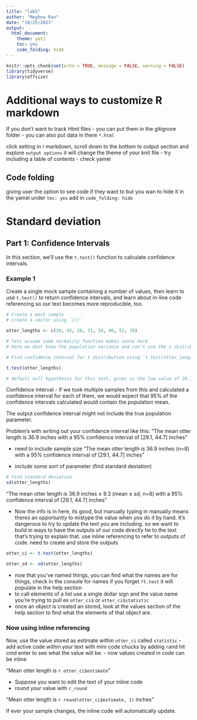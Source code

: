 ```yaml
---
title: "lab5"
author: "Meghna Rao"
date: "10/25/2021"
output: 
  html_document: 
    theme: yeti
    toc: yes
    code_folding: hide
---
```


```r
knitr::opts_chunk$set(echo = TRUE, message = FALSE, warning = FALSE)
library(tidyverse)
library(effsize)
```

# Additional ways to customize R markdown
If you don't want to track Html files - you can put them in the gitignore folder
- you can also put data in there `*.html`

click setting in r markdown, scroll down to the bottom to output section and explore `output options` it will change the theme of your knit file
- try including a table of contents - check yamel 

## Code folding
giving user the option to see code if they want to but you wan to hide it
in the yamel under `toc: yes`
add in `code_folding: hide`

# Standard deviation

## Part 1: Confidence Intervals

In this section, we'll use the `t.test()` function to calculate confidence intervals.

### Example 1

Create a single mock sample containing a number of values, then learn to use `t.test()` to return confidence intervals, and learn about in-line code referencing so our text becomes more reproducible, too.

```r
# Create a mock sample
# create a vector using `c()`

otter_lengths <- c(30, 45, 28, 31, 34, 46, 52, 29)

# lets assume some normality function makes sense here
# here we dont know the population variance and can't use the z distribution so we will use the t distribution to take uncertaintiy into account as well as sample size

# Find confidence interval for t distribution using `t.test(otter_lengths)

t.test(otter_lengths)

# default null hypothesis for this test, gives us the low value of 29.1 and high of 44.64. It means that if shes saying that otter lengths are in inches, what does that confidence interval actually mean?
```
Confidence interval - if we took multiple samples from this and calculated a confidence interval for each of them, we would expect that 95% of the confidence intervals calculated would contain the population mean. 

The output confidence interval might not include the true population parameter.

Problem's with writing out your confidence interval like this: "The mean otter length is 36.9 inches with a 95% confidence interval of [29.1, 44.7] inches"

- need to include sample size
"The mean otter length is 36.9 inches (n=8) with a 95% confidence interval of [29.1, 44.7] inches"

- include some sort of parameter (find standard deviation)

```r
# find standard deviation
sd(otter_lengths)
```
"The mean otter length is 36.9 inches $\pm$ 9.3 (mean $\pm$ sd, n=8) with a 95% confidence interval of [29.1, 44.7] inches"

- Now the info is in here, its good, but manually typing in manually means theres an opportunity to mistype the value when you do it by hand. It's dangerous to try to update the text you are including. so we want to build in ways to have the outputs of our code directly tie to the text that's trying to explain that. use inline referencing to refer to outputs of code. need to create and store the outputs

```r
otter_ci <- t.test(otter_lengths)

otter_sd <- sd(otter_lengths)
```

- now that you've named things, you can find what the names are for things, check in the console for names if you forget `?t.test` it will populate in the help section
- to call elements of a list use a single dollar sign and the value name you're trying to pull ex `otter_ci$` or `otter_ci$statistic`
- once an object is created an stored, look at the values section of the help section to find what the elements of that object are.

### Now using inline referencing
Now, use the value stored as estimate within `otter_ci` called `statistic`
- add active code within your text with mini code chucks by adding `r`and hit cmd enter to see what the value will be.
- now values created in code can be inline

"Mean otter length is `r otter_ci$estimate`"

- Suppose you want to edit the text of your inline code
- round your value with `r_round`

"Mean otter length is `r round(otter_ci$estimate, 1)` inches"

If ever your sample changes, the inline code will automatically update.
